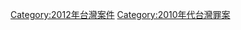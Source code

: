 {{Portal|台灣}}
{{Year by category
|m=2
|c=0
|d=1
|y=2
|cat=台灣罪案
|sortkey=Taiwan
|parent=21世纪各年台湾罪案
|subcat=2012年各国罪案
}}

[[Category:2012年台灣案件|Category:2012年台灣案件]]
[[Category:2010年代台灣罪案|Category:2010年代台灣罪案]]